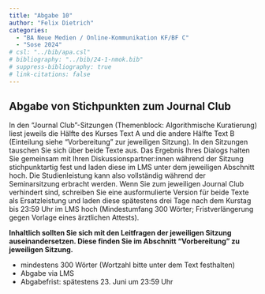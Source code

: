 ```yaml
---
title: "Abgabe 10"
author: "Felix Dietrich"
categories:
  - "BA Neue Medien / Online-Kommunikation KF/BF C"
  - "Sose 2024"
# csl: "../bib/apa.csl"
# bibliography: "../bib/24-1-nmok.bib"
# suppress-bibliography: true
# link-citations: false
---
```


## Abgabe von Stichpunkten zum Journal Club

In den "Journal Club"-Sitzungen (Themenblock: Algorithmische Kuratierung) liest jeweils die Hälfte des Kurses Text A und die andere Hälfte Text B (Einteilung siehe “Vorbereitung” zur jeweiligen Sitzung). In den Sitzungen tauschen Sie sich über beide Texte aus. Das Ergebnis Ihres Dialogs halten Sie gemeinsam mit Ihren Diskussionspartner:innen während der Sitzung stichpunktartig fest und laden diese im LMS unter dem jeweiligen Abschnitt hoch. Die Studienleistung kann also vollständig während der Seminarsitzung erbracht werden. Wenn Sie zum jeweiligen Journal Club verhindert sind, schreiben Sie eine ausformulierte Version für beide Texte als Ersatzleistung und laden diese spätestens drei Tage nach dem Kurstag bis 23:59 Uhr im LMS hoch (Mindestumfang 300 Wörter; Fristverlängerung gegen Vorlage eines ärztlichen Attests).

**Inhaltlich sollten Sie sich mit den Leitfragen der jeweiligen Sitzung auseinandersetzen. Diese finden Sie im Abschnitt "Vorbereitung" zu jeweiligen Sitzung.**

- mindestens 300 Wörter (Wortzahl bitte unter dem Text festhalten)
- Abgabe via LMS
- Abgabefrist: spätestens 23. Juni um 23:59 Uhr